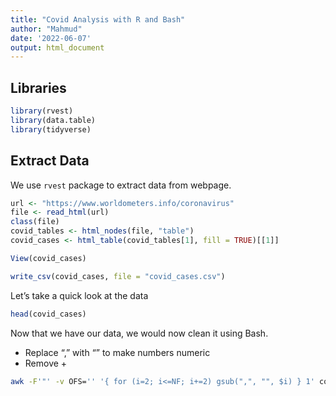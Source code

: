 ```yaml
---
title: "Covid Analysis with R and Bash"
author: "Mahmud"
date: '2022-06-07'
output: html_document
---
```


## Libraries

```r
library(rvest)
library(data.table)
library(tidyverse)
```

## Extract Data

We use `rvest` package to extract data from webpage.

```r
url <- "https://www.worldometers.info/coronavirus"
file <- read_html(url)
class(file)
covid_tables <- html_nodes(file, "table")
covid_cases <- html_table(covid_tables[1], fill = TRUE)[[1]]

View(covid_cases)

write_csv(covid_cases, file = "covid_cases.csv")
```

Let's take a quick look at the data

```r
head(covid_cases)
```

Now that we have our data, we would now clean it using Bash.

-   Replace "," with "" to make numbers numeric
-   Remove +

```bash
awk -F'"' -v OFS='' '{ for (i=2; i<=NF; i+=2) gsub(",", "", $i) } 1' covid_cases.csv | sponge covid_cases.csv
```

